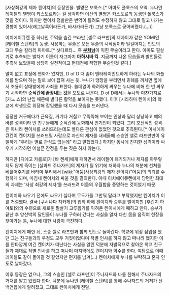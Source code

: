 [사상최강의 제자 켄이치]의 등장인물. 별명은 보룩스.[* 아마도 폴룩스의 오역. 누나인 레이첼의 별명이 카스토르라는 걸 생각하면 이산의 별명은 카스토르의 동생인 폴룩스가 맞을 것이다. 하지만 켄이치 정발판은 번역이 틀려도 수정하지 않고 그대로 밀고 나가는 경향이 있어서(래그날록이라든가, 바사카라든가) 그냥 보룩스로 굳어버렸다.(…)]

이치에이큐켄 중 하나인 주먹을 숨긴 브라만 [셀로 라프만]의 제자이자 같은 YOMI인 [레이첼 스탠리]의 동생. 사용하는 무술은 모든 무술의 시작점이라 일컬어지는 인도의 고대 무술 칼라리 파야트.[* 싯다르타… 즉 '''[[부처님]]'''이 익힌 무술이라고 한다. 아마도 필살기로 추측되는 발차기 이름이 자그마치 '''마하시바 킥'''. 지금까지 나온 모습들과 발언들로 추측해 보았을때 상당히 실전적이고 현대전에 적합한 무술인것 같다.]

말이 없고 표정에 변화가 없지만, D of D 때 좀더 엔터테이먼트하게 하라는 누나의 화풀이를 받으며 하는 말로 보아 잡혀 사는 듯. 누나가 땡깡을 부리면서 민폐를 끼치면 옆에서 조용히 상대방에게 사죄를 표한다. 쓸데없이 화려하게 싸우는 누나에 비해 한 번 싸우기 시작하면 '''순식간에 끝장내는 것'''을 모토로 싸운다. D of D에서는 누나와 마찬가지로 [카노 쇼]의 난입 때문에 별다른 활약을 보이지는 못했다. 이후 [시라하마 켄이치]의 학교에 학생으로 위장해 잠임했을 때 다시 모습을 드러낸다.

굉장한 거구에다가 근육질, 거기다 거칠고 무뚝뚝해 보이는 인상과 달리 상냥하고 예의바른 성격이라 반 친구들에게 순식간에 동화해서 인기인이 되었다. 그리 호전적인 성격은 아니라 켄이치를 쓰러뜨리는데도 별다른 관심이 없었던 것으로 추측된다.[* 이치에이큐켄이 켄이치를 쓰러뜨릴 사람으로 자신의 제자를 내세울때 스승인 셀로 라프만만이 유일하게 "우리는 별로 관심도 없는데" 라고 말했었다.] 하지만 동시에 진지한 성격이라 싸우기 시작하면 어설픈 잔정을 두는 짓은 하지 않는다. 

하지만 [디에고 카를로]가 [바 켄세]에게 패하면서 레이첼이 폐기되거나 제자를 아무렇지도 않게 죽이는 [실콰드 주나자드]의 제자가 될 위기에 처하자 누나의 처분에 선처를 베풀어주기를 바라며 무리해서 [wiki:"어둠(사상최강의 제자 켄이치)"어둠]의 의뢰를 수행하게 되며, 마침내 켄이치와 싸울 것을 결의한다. 이때 이치에이큐켄에게 당면한 최대의 과제는 '사상 최강의 제자'를 쓰러뜨려 어둠의 우월함을 증명하는 것이었기 때문.

켄이치와 싸우기 전에도 싸우기 싫다며 무도가를 그만둬 달라고 부탁했지만 켄이치가 이를 거절했다. 결국 [쿠시나다 치카게]의 입회 하에 켄이치와 승부를 벌이지만 [후린지 하야토]와의 수련으로 새로운 필살기 고루뽑기를 익혀온 켄이치에게 패하고 만다. 승부가 끝난 후 양산박의 달인들이 누나를 구하러 갔다는 사실을 알자 다친 몸을 움직여 현장을 찾아가는 등, 누나에 대한 사랑이 극진하다.

켄이치에게 패한 뒤, 스승 셀로 라프만과 함께 인도로 돌아간다. 학교에 위장 잠입을 했던 그는 친구들과의 우정도 모두 거짓이었다며 작별 인사를 하지 않고 떠나려 했지만 이를 안타깝게 여긴 켄이치가 떠난다는 사실을 알린 덕분에 자발적으로 찾아온 학교 친구들과 제대로 작별 인사를 하고 떠나며 마지막에도 켄이치와 악수를 한다. 여담으로 이때 레이첼도 같이 돌아갈 것 같았지만 편지를 남겨(…) 켄이치에게 누나를 부탁하고 혼자 인도로 날아갔다.

이후 등장은 없으나, 그의 스승인 [셀로 라프만]이 주나자드와 나름 친해서 주나자드의 거처를 알고 있었다 한다. 덕분에 누나인 [레이첼 스탠리]를 통해 주나자드의 거처가 신백연합에게 알려졌고, 그대로 켄이치에게 전달.

